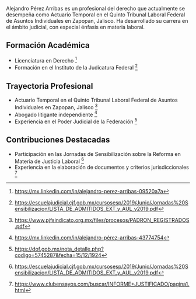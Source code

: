Alejandro Pérez Arribas es un profesional del derecho que actualmente se desempeña como Actuario Temporal en el Quinto Tribunal Laboral Federal de Asuntos Individuales en Zapopan, Jalisco. Ha desarrollado su carrera en el ámbito judicial, con especial énfasis en materia laboral.

## Formación Académica

- Licenciatura en Derecho [^1]
- Formación en el Instituto de la Judicatura Federal [^2]

## Trayectoria Profesional

- Actuario Temporal en el Quinto Tribunal Laboral Federal de Asuntos Individuales en Zapopan, Jalisco [^3]
- Abogado litigante independiente [^4]
- Experiencia en el Poder Judicial de la Federación [^5]

## Contribuciones Destacadas

- Participación en las Jornadas de Sensibilización sobre la Reforma en Materia de Justicia Laboral [^6]
- Experiencia en la elaboración de documentos y criterios jurisdiccionales [^7]

[^1]: https://mx.linkedin.com/in/alejandro-perez-arribas-09520a7a
[^2]: https://escuelajudicial.cjf.gob.mx/cursosesp/2019/Junio/Jornadas%20Sensibilizacion/LISTA_DE_ADMITIDOS_EXT_y_AUL_v2019.pdf
[^3]: https://www.pjfsindicato.org.mx/files/procesos/PADRON_REGISTRADOS.pdf
[^4]: https://mx.linkedin.com/in/alejandro-pérez-arribas-43774754
[^5]: https://dof.gob.mx/nota_detalle.php?codigo=5745287&fecha=15/12/1924
[^6]: https://escuelajudicial.cjf.gob.mx/cursosesp/2019/Junio/Jornadas%20Sensibilizacion/LISTA_DE_ADMITIDOS_EXT_y_AUL_v2019.pdf
[^7]: https://www.clubensayos.com/buscar/INFORME+JUSTIFICADO/pagina1.html
